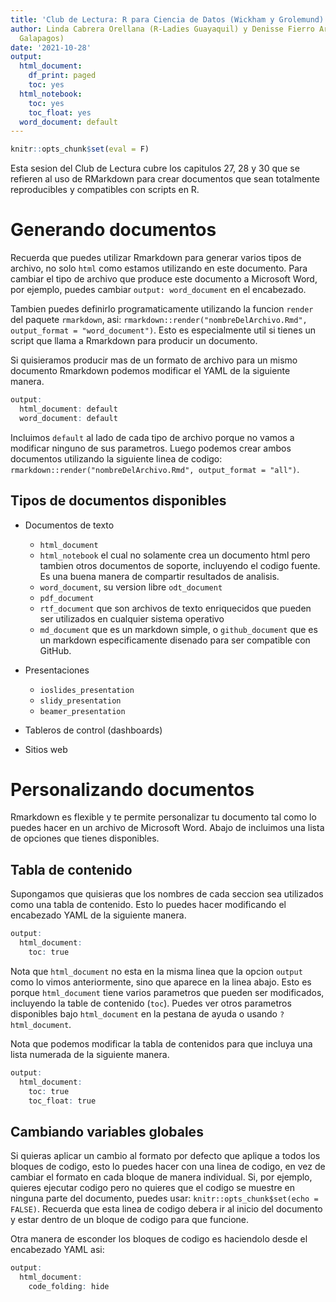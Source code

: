 ```yaml
---
title: 'Club de Lectura: R para Ciencia de Datos (Wickham y Grolemund)'
author: Linda Cabrera Orellana (R-Ladies Guayaquil) y Denisse Fierro Arcos (R-Ladies
  Galapagos)
date: '2021-10-28'
output:
  html_document:
    df_print: paged
    toc: yes
  html_notebook:
    toc: yes
    toc_float: yes
  word_document: default
---
```


```r
knitr::opts_chunk$set(eval = F)
```

Esta sesion del Club de Lectura cubre los capitulos 27, 28 y 30 que se refieren al uso de RMarkdown para crear documentos que sean totalmente reproducibles y compatibles con scripts en R.

# Generando documentos
Recuerda que puedes utilizar Rmarkdown para generar varios tipos de archivo, no solo `html` como estamos utilizando en este documento. Para cambiar el tipo de archivo que produce este documento a Microsoft Word, por ejemplo, puedes cambiar `output: word_document` en el encabezado.  

Tambien puedes definirlo programaticamente utilizando la funcion `render` del paquete `rmarkdown`, asi: `rmarkdown::render("nombreDelArchivo.Rmd", output_format = "word_document")`. Esto es especialmente util si tienes un script que llama a Rmarkdown para producir un documento.

Si quisieramos producir mas de un formato de archivo para un mismo documento Rmarkdown podemos modificar el YAML de la siguiente manera.

```r
output:
  html_document: default
  word_document: default
```

Incluimos `default` al lado de cada tipo de archivo porque no vamos a modificar ninguno de sus parametros. Luego podemos crear ambos documentos utilizando la siguiente linea de codigo: `rmarkdown::render("nombreDelArchivo.Rmd", output_format = "all")`.

## Tipos de documentos disponibles
* Documentos de texto
  * `html_document`
  * `html_notebook` el cual no solamente crea un documento html pero tambien otros documentos de soporte, incluyendo el codigo fuente. Es una buena manera de compartir resultados de analisis.
  * `word_document`, su version libre `odt_document`
  * `pdf_document`
  * `rtf_document` que son archivos de texto enriquecidos que pueden ser utilizados en cualquier sistema operativo
  * `md_document` que es un markdown simple, o `github_document` que es un markdown especificamente disenado para ser compatible con GitHub.

* Presentaciones
  * `ioslides_presentation`
  * `slidy_presentation`
  * `beamer_presentation`

* Tableros de control (dashboards)

* Sitios web

# Personalizando documentos
Rmarkdown es flexible y te permite personalizar tu documento tal como lo puedes hacer en un archivo de Microsoft Word. Abajo de incluimos una lista de opciones que tienes disponibles.  

## Tabla de contenido
Supongamos que quisieras que los nombres de cada seccion sea utilizados como una tabla de contenido. Esto lo puedes hacer modificando el encabezado YAML de la siguiente manera.

```r
output: 
  html_document:
    toc: true
```

Nota que `html_document` no esta en la misma linea que la opcion `output` como lo vimos anteriormente, sino que aparece en la linea abajo. Esto es porque `html_document` tiene varios parametros que pueden ser modificados, incluyendo la table de contenido (`toc`). Puedes ver otros parametros disponibles bajo `html_document` en la pestana de ayuda o usando `?html_document`.  

Nota que podemos modificar la tabla de contenidos para que incluya una lista numerada de la siguiente manera.
```r
output: 
  html_document:
    toc: true
    toc_float: true
```

## Cambiando variables globales
Si quieras aplicar un cambio al formato por defecto que aplique a todos los bloques de codigo, esto lo puedes hacer con una linea de codigo, en vez de cambiar el formato en cada bloque de manera individual. Si, por ejemplo, quieres ejecutar codigo pero no quieres que el codigo se muestre en ninguna parte del documento, puedes usar: `knitr::opts_chunk$set(echo = FALSE)`. Recuerda que esta linea de codigo debera ir al inicio del documento y estar dentro de un bloque de codigo para que funcione. 

Otra manera de esconder los bloques de codigo es haciendolo desde el encabezado YAML asi:

```r
output:
  html_document:
    code_folding: hide
```

